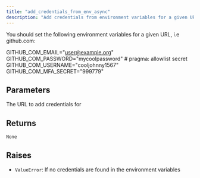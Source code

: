 ```yaml
---
title: "add_credentials_from_env_async"
description: "Add credentials from environment variables for a given URL"
---
```




You should set the following environment variables for a given URL, i.e github.com:

GITHUB_COM_EMAIL="user@example.org"
GITHUB_COM_PASSWORD="mycoolpassword" # pragma: allowlist secret
GITHUB_COM_USERNAME="cooljohnny1567"
GITHUB_COM_MFA_SECRET="999779"



## Parameters

<ParamField path="url" type="str">
  The URL to add credentials for
</ParamField>

## Returns

`None`

## Raises

- `ValueError`: If no credentials are found in the environment variables

